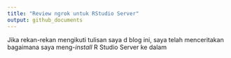 ```yaml
---
title: "Review ngrok untuk RStudio Server" 
output: github_documents
---
```


Jika rekan-rekan mengikuti tulisan saya d blog ini, saya telah menceritakan bagaimana saya meng-_install_ R Studio Server ke dalam
